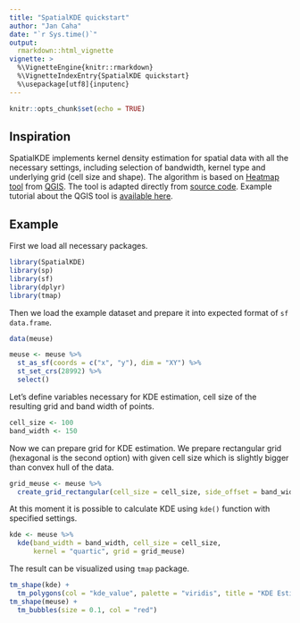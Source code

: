```yaml
---
title: "SpatialKDE quickstart"
author: "Jan Caha"
date: "`r Sys.time()`"
output: 
  rmarkdown::html_vignette
vignette: >
  %\VignetteEngine{knitr::rmarkdown}
  %\VignetteIndexEntry{SpatialKDE quickstart}
  %\usepackage[utf8]{inputenc}
---
```


```r
knitr::opts_chunk$set(echo = TRUE)
```

## Inspiration

SpatialKDE implements kernel density estimation for spatial data with all the necessary settings, including selection of bandwidth, kernel type and underlying grid (cell size and shape). The algorithm is based on [Heatmap tool](https://docs.qgis.org/testing/en/docs/user_manual/processing_algs/qgis/interpolation.html#heatmap-kernel-density-estimation) from [QGIS](https://qgis.org/en/site/). The tool is adapted directly from [source code](https://github.com/qgis/QGIS/blob/b3d2619976a69d7fb67b884492da491dfaba287c/src/analysis/raster/qgskde.cpp). Example tutorial about the QGIS tool is [available here](https://grindgis.com/software/heat-map-using-qgis).

## Example

First we load all necessary packages.

```r
library(SpatialKDE)
library(sp)
library(sf)
library(dplyr)
library(tmap)
```

Then we load the example dataset and prepare it into expected format of `sf` `data.frame`.

```r
data(meuse)

meuse <- meuse %>% 
  st_as_sf(coords = c("x", "y"), dim = "XY") %>% 
  st_set_crs(28992) %>% 
  select()
```

Let's define variables necessary for KDE estimation, cell size of the resulting grid and band width of points.

```r
cell_size <- 100
band_width <- 150
```

Now we can prepare grid for KDE estimation. We prepare rectangular grid (hexagonal is the second option) with given cell size which is slightly bigger than convex hull of the data.

```r
grid_meuse <- meuse %>% 
  create_grid_rectangular(cell_size = cell_size, side_offset = band_width)
```

At this moment it is possible to calculate KDE using `kde()` function with specified settings.

```r
kde <- meuse %>% 
  kde(band_width = band_width, cell_size = cell_size,
      kernel = "quartic", grid = grid_meuse)
```

The result can be visualized using `tmap` package.

```r
tm_shape(kde) + 
  tm_polygons(col = "kde_value", palette = "viridis", title = "KDE Estimate") +
tm_shape(meuse) +
  tm_bubbles(size = 0.1, col = "red")
```


